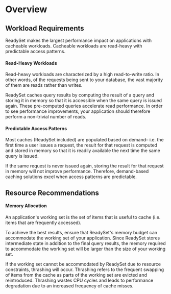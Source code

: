 
# Overview 

## Workload Requirements
ReadySet makes the largest performance impact on applications with cacheable workloads. Cacheable workloads are read-heavy with 
predictable access patterns. 

#### Read-Heavy Workloads 
Read-heavy workloads are characterized by a high read-to-write ratio. In other words, of the requests
being sent to your database, the vast majority of them are reads rather than writes. 

ReadySet caches query results by computing the result of a query and storing it in memory so that it is accessible when 
the same query is issued again. These pre-computed queries accelerate read performance. In order to see performance improvements, your 
application should therefore perform a non-trivial number of reads.

#### Predictable Access Patterns
Most caches (ReadySet included) are populated based on demand– i.e. the first time a user issues a request, the result for that request is computed and stored in memory so that it is 
readily available the next time the same query is issued. 

If the same request is never issued again, storing the result for that request in memory will not improve performance. Therefore, demand-based caching solutions excel when 
access patterns are predictable.

## Resource Recommendations

#### Memory Allocation
An application's working set is the set of items that is useful to cache (i.e. items that are frequently accessed).

To achieve the best results, ensure that ReadySet's memory budget can accommodate the working set of your application. Since ReadySet stores intermediate state in addition to the final query results, 
the memory required to accommodate the working set will be larger than the size of your working set. 

If the working set cannot be accommodated by ReadySet due to resource constraints, thrashing will occur. Thrashing refers to the frequent swapping of items from the cache as parts of the working set are evicted and reintroduced. 
Thrashing wastes CPU cycles and leads to performance degradation due to an increased frequency of cache misses. 
